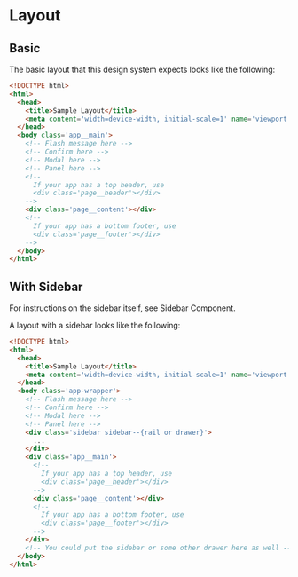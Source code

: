
# Layout

## Basic

The basic layout that this design system expects looks like the following:

```html
<!DOCTYPE html>
<html>
  <head>
    <title>Sample Layout</title>
    <meta content='width=device-width, initial-scale=1' name='viewport' />
  </head>
  <body class='app__main'>
    <!-- Flash message here -->
    <!-- Confirm here -->
    <!-- Modal here -->
    <!-- Panel here -->
    <!--
      If your app has a top header, use
      <div class='page__header'></div>
    -->
    <div class='page__content'></div>
    <!--
      If your app has a bottom footer, use
      <div class='page__footer'></div>
    -->
  </body>
</html>
```

<Canvas withToolbar>
  <Story id='recipes-layout--basic' />
</Canvas>

## With Sidebar

For instructions on the sidebar itself, see <LinkTo LinkTo kind="components-sidebar--default-drawer">Sidebar Component</LinkTo>.

A layout with a sidebar looks like the following:

```html
<!DOCTYPE html>
<html>
  <head>
    <title>Sample Layout</title>
    <meta content='width=device-width, initial-scale=1' name='viewport' />
  </head>
  <body class='app-wrapper'>
    <!-- Flash message here -->
    <!-- Confirm here -->
    <!-- Modal here -->
    <!-- Panel here -->
    <div class='sidebar sidebar--{rail or drawer}'>
      ...
    </div>
    <div class='app__main'>
      <!--
        If your app has a top header, use
        <div class='page__header'></div>
      -->
      <div class='page__content'></div>
      <!--
        If your app has a bottom footer, use
        <div class='page__footer'></div>
      -->
    </div>
    <!-- You could put the sidebar or some other drawer here as well -->
  </body>
</html>
```

<Canvas withToolbar>
  <Story id='recipes-layout--sidebar' />
</Canvas>
